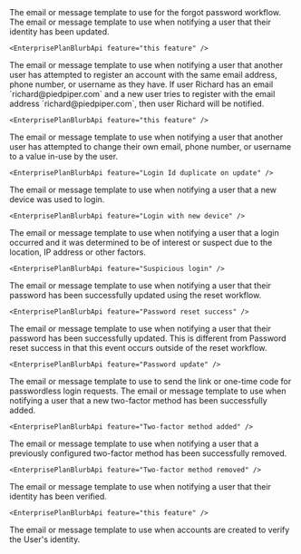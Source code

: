 
<APIBlock>
  <APIField name="Forgot password" optional>
    The email or message template to use for the forgot password workflow.
  </APIField>
  <APIField name="Identity update" optional since="1.30.0">
    The email or message template to use when notifying a user that their identity has been updated.

    <EnterprisePlanBlurbApi feature="this feature" />

  </APIField>
  <APIField name="Login Id duplicate on create" optional since="1.30.0">
    The email or message template to use when notifying a user that another user has attempted to register an account with the same email address, phone number, or username as they have. If user Richard has an email `richard@piedpiper.com` and  a new user tries to register with the email address `richard@piedpiper.com`, then user Richard will be notified.

    <EnterprisePlanBlurbApi feature="this feature" />

  </APIField>
  <APIField name="Login Id duplicate on update" optional since="1.30.0">
    The email or message template to use when notifying a user that another user has attempted to change their own email, phone number, or username to a value in-use by the user.

    <EnterprisePlanBlurbApi feature="Login Id duplicate on update" />

  </APIField>
  <APIField name="Login with new device" optional since="1.30.0">
    The email or message template to use when notifying a user that a new device was used to login.

    <EnterprisePlanBlurbApi feature="Login with new device" />

  </APIField>
  <APIField name="Suspicious login" optional since="1.30.0">
    The email or message template to use when notifying a user that a login occurred and it was determined to be of interest or suspect due to the location, IP address or other factors.

    <EnterprisePlanBlurbApi feature="Suspicious login" />

  </APIField>
  <APIField name="Password reset success" optional since="1.30.0">
    The email or message template to use when notifying a user that their password has been successfully updated using the reset workflow.

    <EnterprisePlanBlurbApi feature="Password reset success" />

  </APIField>
  <APIField name="Password update" optional since="1.30.0">
    The email or message template to use when notifying a user that their password has been successfully updated. This is different from <InlineField>Password reset success</InlineField> in that this event occurs outside of the reset workflow.

    <EnterprisePlanBlurbApi feature="Password update" />

  </APIField>
  <APIField name="Passwordless login" optional>
    The email or message template to use to send the link or one-time code for passwordless login requests.
  </APIField>
  <APIField name="Two-factor method added" optional since="1.30.0">
    The email or message template to use when notifying a user that a new two-factor method has been successfully added.

    <EnterprisePlanBlurbApi feature="Two-factor method added" />

  </APIField>
  <APIField name="Two-factor method removed" optional since="1.30.0">
    The email or message template to use when notifying a user that a previously configured two-factor method has been successfully removed.

    <EnterprisePlanBlurbApi feature="Two-factor method removed" />

  </APIField>
  <APIField name="Verification complete template" optional since="1.30.0" renderif={props.page === "application"}>
    The email or message template to use when notifying a user that their identity has been verified.

    <EnterprisePlanBlurbApi feature="this feature" />

  </APIField>
  <APIField name="Verification template" optional since="1.27.0" renderif={props.page === "application"}>
    The email or message template to use when accounts are created to verify the User's identity.
  </APIField>
</APIBlock>

